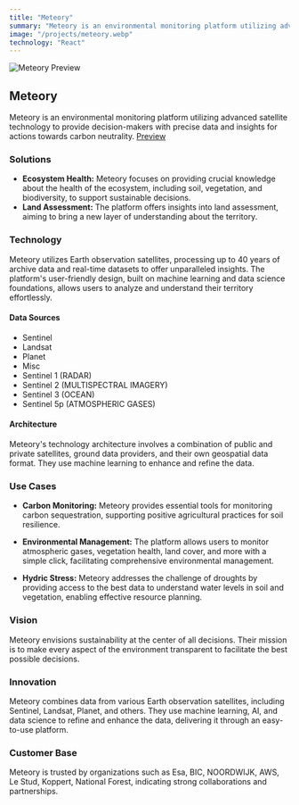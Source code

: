 ```yaml
---
title: "Meteory"
summary: "Meteory is an environmental monitoring platform utilizing advanced satellite technology to provide decision-makers with precise data and insights for actions towards carbon neutrality. The platform covers key solutions:"
image: "/projects/meteory.webp"
technology: "React"
---
```


![Meteory Preview](/projects/meteory.webp)

## Meteory
Meteory is an environmental monitoring platform utilizing advanced satellite technology to provide decision-makers with precise data and insights for actions towards carbon neutrality.
[Preview](https://meteory.eu/)

### Solutions
- **Ecosystem Health:** Meteory focuses on providing crucial knowledge about the health of the ecosystem, including soil, vegetation, and biodiversity, to support sustainable decisions.
- **Land Assessment:** The platform offers insights into land assessment, aiming to bring a new layer of understanding about the territory.

### Technology
Meteory utilizes Earth observation satellites, processing up to 40 years of archive data and real-time datasets to offer unparalleled insights. The platform's user-friendly design, built on machine learning and data science foundations, allows users to analyze and understand their territory effortlessly.

#### Data Sources
- Sentinel
- Landsat
- Planet
- Misc
- Sentinel 1 (RADAR)
- Sentinel 2 (MULTISPECTRAL IMAGERY)
- Sentinel 3 (OCEAN)
- Sentinel 5p (ATMOSPHERIC GASES)

#### Architecture
Meteory's technology architecture involves a combination of public and private satellites, ground data providers, and their own geospatial data format. They use machine learning to enhance and refine the data.

### Use Cases
- **Carbon Monitoring:** Meteory provides essential tools for monitoring carbon sequestration, supporting positive agricultural practices for soil resilience.

- **Environmental Management:** The platform allows users to monitor atmospheric gases, vegetation health, land cover, and more with a simple click, facilitating comprehensive environmental management.

- **Hydric Stress:** Meteory addresses the challenge of droughts by providing access to the best data to understand water levels in soil and vegetation, enabling effective resource planning.

### Vision
Meteory envisions sustainability at the center of all decisions. Their mission is to make every aspect of the environment transparent to facilitate the best possible decisions.

### Innovation
Meteory combines data from various Earth observation satellites, including Sentinel, Landsat, Planet, and others. They use machine learning, AI, and data science to refine and enhance the data, delivering it through an easy-to-use platform.

### Customer Base
Meteory is trusted by organizations such as Esa, BIC, NOORDWIJK, AWS, Le Stud, Koppert, National Forest, indicating strong collaborations and partnerships.
